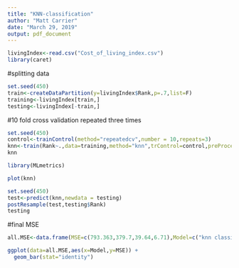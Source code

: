 ```yaml
---
title: "KNN-classification"
author: "Matt Carrier"
date: "March 29, 2019"
output: pdf_document
---
```


```r
livingIndex<-read.csv("Cost_of_living_index.csv")
library(caret)
```

#splitting data
```r
set.seed(450)
train<-createDataPartition(y=livingIndex$Rank,p=.7,list=F)
training<-livingIndex[train,]
testing<-livingIndex[-train,]
```
#10 fold cross validation repeated three times
```r
set.seed(450)
control<-trainControl(method="repeatedcv",number = 10,repeats=3)
knn<-train(Rank~.,data=training,method="knn",trControl=control,preProcess=c("center","scale"),tuneLength=20)
knn
```

```r
library(MLmetrics)
```

```r
plot(knn)
```

```r
set.seed(450)
test<-predict(knn,newdata = testing)
postResample(test,testing$Rank)
testing
```

#final MSE

```r
all.MSE<-data.frame(MSE=c(793.363,379.7,39.64,6.71),Model=c("knn classification","regression tree","Multiple linear regression","Random Forest"))
```

```r
ggplot(data=all.MSE,aes(x=Model,y=MSE)) +
  geom_bar(stat="identity")
```

